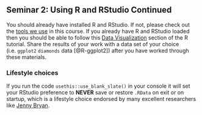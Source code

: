 ## Seminar 2: Using R and RStudio Continued {#rstudio_continued}
<!-- [Using R and RStudio Continued](#rstudio_continued) -->

You should already have installed R and RStudio. If not, please check out the [tools we use](#r_rstudio) in this course. If you already have R and RStudio loaded then you should be able to follow this [Data Visualization](https://agtools.app/learning_r/#section-data-visualization) section of the R tutorial. Share the results of your work with a data set of your choice (i.e. `ggplot2` `diamonds` data [@R-ggplot2]) after you have worked through these materials.

### Lifestyle choices

If you run the code `usethis::use_blank_slate()` in your console it will set your 
RStudio preference to **NEVER** save or restore `.RData` on exit or on startup, which is a lifestyle choice endorsed by many excellent researchers like [Jenny Bryan](https://twitter.com/JennyBryan).
